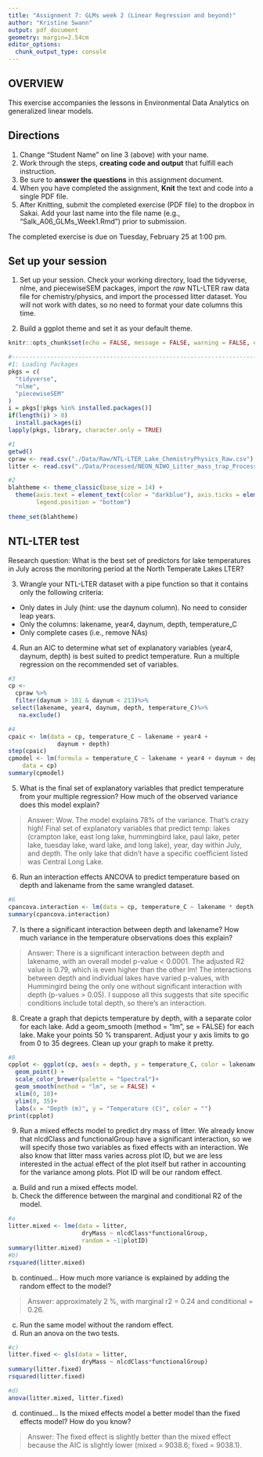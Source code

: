 ```yaml
---
title: "Assignment 7: GLMs week 2 (Linear Regression and beyond)"
author: "Kristine Swann"
output: pdf_document
geometry: margin=2.54cm
editor_options: 
  chunk_output_type: console
---
```


## OVERVIEW

This exercise accompanies the lessons in Environmental Data Analytics on generalized linear models. 

## Directions
1. Change "Student Name" on line 3 (above) with your name.
3. Work through the steps, **creating code and output** that fulfill each instruction.
4. Be sure to **answer the questions** in this assignment document.
6. When you have completed the assignment, **Knit** the text and code into a single PDF file.
8. After Knitting, submit the completed exercise (PDF file) to the dropbox in Sakai. Add your last name into the file name (e.g., "Salk_A06_GLMs_Week1.Rmd") prior to submission.

The completed exercise is due on Tuesday, February 25 at 1:00 pm.

## Set up your session 
1. Set up your session. Check your working directory, load the tidyverse, nlme, and piecewiseSEM packages, import the *raw* NTL-LTER raw data file for chemistry/physics, and import the processed litter dataset. You will not work with dates, so no need to format your date columns this time.

2. Build a ggplot theme and set it as your default theme.

```r
knitr::opts_chunk$set(echo = FALSE, message = FALSE, warning = FALSE, eval=TRUE)
```

```r
#-------------------------------------------------------------------------------------------------
#1: Loading Packages
pkgs = c(
  "tidyverse",
  "nlme",
  "piecewiseSEM"
)
i = pkgs[!pkgs %in% installed.packages()]
if(length(i) > 0)
  install.packages(i)
lapply(pkgs, library, character.only = TRUE)

```

```r

#1
getwd()
cpraw <- read.csv("./Data/Raw/NTL-LTER_Lake_ChemistryPhysics_Raw.csv")
litter <- read.csv("./Data/Processed/NEON_NIWO_Litter_mass_trap_Processed.csv")

#2
blahtheme <- theme_classic(base_size = 14) +
  theme(axis.text = element_text(color = "darkblue"), axis.ticks = element_line(colour = 'darkseagreen4', size = 2, linetype = 'dashed'), axis.ticks.length = unit(1, "cm"),
        legend.position = "bottom")
  
theme_set(blahtheme)       

```


## NTL-LTER test
Research question: What is the best set of predictors for lake temperatures in July across the monitoring period at the North Temperate Lakes LTER? 

3. Wrangle your NTL-LTER dataset with a pipe function so that it contains only the following criteria: 

* Only dates in July (hint: use the daynum column). No need to consider leap years.
* Only the columns: lakename, year4, daynum, depth, temperature_C
* Only complete cases (i.e., remove NAs)

4. Run an AIC to determine what set of explanatory variables (year4, daynum, depth) is best suited to predict temperature. Run a multiple regression on the recommended set of variables. 

```r
#3
cp <- 
  cpraw %>%
  filter(daynum > 181 & daynum < 213)%>%
 select(lakename, year4, daynum, depth, temperature_C)%>%
   na.exclude()

#4
cpaic <- lm(data = cp, temperature_C ~ lakename + year4 + 
              daynum + depth)
step(cpaic)
cpmodel <- lm(formula = temperature_C ~ lakename + year4 + daynum + depth, 
    data = cp)
summary(cpmodel)
```

5. What is the final set of explanatory variables that predict temperature from your multiple regression? How much of the observed variance does this model explain?

> Answer: Wow. The model explains 78% of the variance. That's crazy high! Final set of explanatory variables that predict temp: lakes (crampton lake, east long lake, hummingbird lake, paul lake, peter lake, tuesday lake, ward lake, and long lake), year, day within July, and depth. The only lake that didn't have a specific coefficient listed was Central Long Lake. 

6. Run an interaction effects ANCOVA to predict temperature based on depth and lakename from the same wrangled dataset.

```r
#6
cpancova.interaction <- lm(data = cp, temperature_C ~ lakename * depth)
summary(cpancova.interaction)
```

7. Is there a significant interaction between depth and lakename? How much variance in the temperature observations does this explain?

> Answer: There is a significant interaction between depth and lakename, with an overall model p-value < 0.0001. The adjusted R2 value is 0.79, which is even higher than the other lm! The interactions between depth and individual lakes have varied p-values, with Hummingird being the only one without significant interaction with depth (p-values > 0.05). I suppose all this suggests that site specific conditions include total depth, so there's an interaction. 

8. Create a graph that depicts temperature by depth, with a separate color for each lake. Add a geom_smooth (method = "lm", se = FALSE) for each lake. Make your points 50 % transparent. Adjust your y axis limits to go from 0 to 35 degrees. Clean up your graph to make it pretty. 

```r
#8
cpplot <- ggplot(cp, aes(x = depth, y = temperature_C, color = lakename)) + 
  geom_point() + 
  scale_color_brewer(palette = "Spectral")+
  geom_smooth(method = "lm", se = FALSE) +
  xlim(0, 10)+
  ylim(0, 35)+
  labs(x = "Depth (m)", y = "Temperature (C)", color = "")
print(cpplot)
```

9. Run a mixed effects model to predict dry mass of litter. We already know that nlcdClass and functionalGroup have a significant interaction, so we will specify those two variables as fixed effects with an interaction. We also know that litter mass varies across plot ID, but we are less interested in the actual effect of the plot itself but rather in accounting for the variance among plots. Plot ID will be our random effect.

a. Build and run a mixed effects model.
b. Check the difference between the marginal and conditional R2 of the model. 

```r
#a
litter.mixed <- lme(data = litter,
                     dryMass ~ nlcdClass*functionalGroup, 
                     random = ~1|plotID) 
summary(litter.mixed)
#b)
rsquared(litter.mixed)

```

b. continued... How much more variance is explained by adding the random effect to the model? 

> Answer: approximately 2 %, with marginal r2 = 0.24 and conditional = 0.26. 

c. Run the same model without the random effect.
d. Run an anova on the two tests. 
```r
#c) 
litter.fixed <- gls(data = litter,
                     dryMass ~ nlcdClass*functionalGroup) 
summary(litter.fixed)
rsquared(litter.fixed)

#d)
anova(litter.mixed, litter.fixed)

```

d. continued... Is the mixed effects model a better model than the fixed effects model? How do you know?

> Answer: The fixed effect is slightly better than the mixed effect because the AIC is slightly lower (mixed = 9038.6; fixed = 9038.1). 